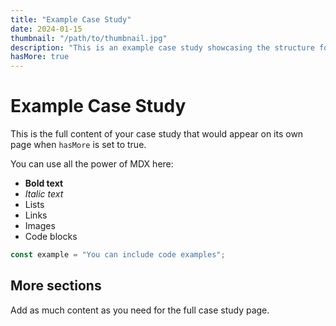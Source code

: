 ```yaml
---
title: "Example Case Study"
date: 2024-01-15
thumbnail: "/path/to/thumbnail.jpg"
description: "This is an example case study showcasing the structure for your MDX files. Each case study will have a title, date, optional thumbnail, and description."
hasMore: true
---
```


# Example Case Study

This is the full content of your case study that would appear on its own page when `hasMore` is set to true.

You can use all the power of MDX here:

- **Bold text**
- *Italic text*
- Lists
- Links
- Images
- Code blocks

```javascript
const example = "You can include code examples";
```

## More sections

Add as much content as you need for the full case study page.